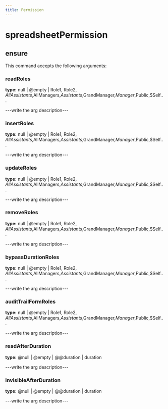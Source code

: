 ```yaml
---
title: Permission
---
```


# spreadsheetPermission

## ensure

This command accepts the following arguments:

### readRoles
**type:** null | @empty | Role1, Role2, $AllAssistants,$AllManagers,$Assistants,$GrandManager,$Manager,$Public,$Self...

---write the arg description---

### insertRoles
**type:** null | @empty | Role1, Role2, $AllAssistants,$AllManagers,$Assistants,$GrandManager,$Manager,$Public,$Self...

---write the arg description---

### updateRoles
**type:** null | @empty | Role1, Role2, $AllAssistants,$AllManagers,$Assistants,$GrandManager,$Manager,$Public,$Self...

---write the arg description---

### removeRoles
**type:** null | @empty | Role1, Role2, $AllAssistants,$AllManagers,$Assistants,$GrandManager,$Manager,$Public,$Self...

---write the arg description---

### bypassDurationRoles
**type:** null | @empty | Role1, Role2, $AllAssistants,$AllManagers,$Assistants,$GrandManager,$Manager,$Public,$Self...

---write the arg description---

### auditTrailFormRoles
**type:** null | @empty | Role1, Role2, $AllAssistants,$AllManagers,$Assistants,$GrandManager,$Manager,$Public,$Self...

---write the arg description---

### readAfterDuration
**type:** @null | @empty | @@duration | duration

---write the arg description---

### invisibleAfterDuration
**type:** @null | @empty | @@duration | duration

---write the arg description---


